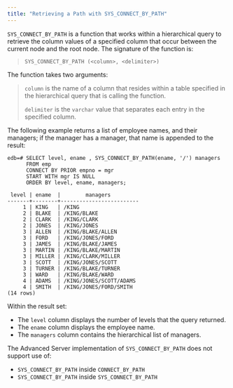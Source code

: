 ```yaml
---
title: "Retrieving a Path with SYS_CONNECT_BY_PATH"
---
```


<div id="retrieving_a_path_with_sys_connect_by_path" class="registered_link"></div>


`SYS_CONNECT_BY_PATH` is a function that works within a hierarchical query to retrieve the column values of a specified column that occur between the current node and the root node. The signature of the function is:

> `SYS_CONNECT_BY_PATH (<column>, <delimiter>)`

The function takes two arguments:

> `column` is the name of a column that resides within a table specified in the hierarchical query that is calling the function.
>
> `delimiter` is the `varchar` value that separates each entry in the specified column.

The following example returns a list of employee names, and their managers; if the manager has a manager, that name is appended to the result:

    edb=# SELECT level, ename , SYS_CONNECT_BY_PATH(ename, '/') managers
          FROM emp
          CONNECT BY PRIOR empno = mgr
          START WITH mgr IS NULL
          ORDER BY level, ename, managers;

     level | ename  |        managers
    -------+--------+-------------------------
         1 | KING   | /KING
         2 | BLAKE  | /KING/BLAKE
         2 | CLARK  | /KING/CLARK
         2 | JONES  | /KING/JONES
         3 | ALLEN  | /KING/BLAKE/ALLEN
         3 | FORD   | /KING/JONES/FORD
         3 | JAMES  | /KING/BLAKE/JAMES
         3 | MARTIN | /KING/BLAKE/MARTIN
         3 | MILLER | /KING/CLARK/MILLER
         3 | SCOTT  | /KING/JONES/SCOTT
         3 | TURNER | /KING/BLAKE/TURNER
         3 | WARD   | /KING/BLAKE/WARD
         4 | ADAMS  | /KING/JONES/SCOTT/ADAMS
         4 | SMITH  | /KING/JONES/FORD/SMITH
    (14 rows)

Within the result set:

-   The `level` column displays the number of levels that the query returned.
-   The `ename` column displays the employee name.
-   The `managers` column contains the hierarchical list of managers.

The Advanced Server implementation of `SYS_CONNECT_BY_PATH` does not support use of:

-   `SYS_CONNECT_BY_PATH` inside `CONNECT_BY_PATH`
-   `SYS_CONNECT_BY_PATH` inside `SYS_CONNECT_BY_PATH`
